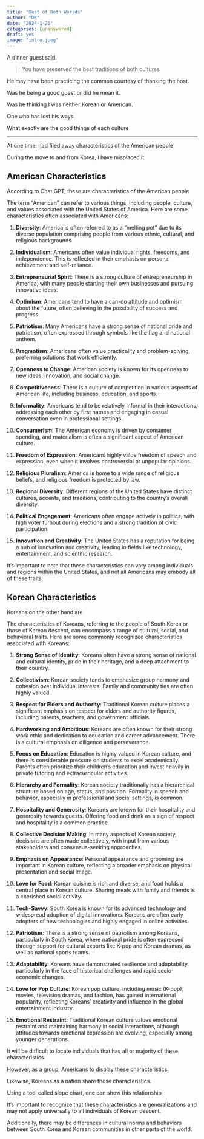 ```yaml
---
title: "Best of Both Worlds"
author: "DK"
date: "2024-1-25"
categories: [unanswered]
draft: yes
image: "intro.jpeg"
---
```


A dinner guest said.

> You have preserved the best traditions of both cultures

He may have been practicing the common courtesy of thanking the host.

Was he being a good guest or did he mean it.

Was he thinking I was neither Korean or American.

One who has lost his ways

What exactly are the good things of each culture

------------------------------------------------------------------------

At one time, had filed away characteristics of the American people

During the move to and from Korea, I have misplaced it

## American Characteristics

According to Chat GPT, these are characteristics of the American people

The term "American" can refer to various things, including people, culture, and values associated with the United States of America. Here are some characteristics often associated with Americans:

1.  **Diversity**: America is often referred to as a "melting pot" due to its diverse population comprising people from various ethnic, cultural, and religious backgrounds.

2.  **Individualism**: Americans often value individual rights, freedoms, and independence. This is reflected in their emphasis on personal achievement and self-reliance.

3.  **Entrepreneurial Spirit**: There is a strong culture of entrepreneurship in America, with many people starting their own businesses and pursuing innovative ideas.

4.  **Optimism**: Americans tend to have a can-do attitude and optimism about the future, often believing in the possibility of success and progress.

5.  **Patriotism**: Many Americans have a strong sense of national pride and patriotism, often expressed through symbols like the flag and national anthem.

6.  **Pragmatism**: Americans often value practicality and problem-solving, preferring solutions that work efficiently.

7.  **Openness to Change**: American society is known for its openness to new ideas, innovation, and social change.

8.  **Competitiveness**: There is a culture of competition in various aspects of American life, including business, education, and sports.

9.  **Informality**: Americans tend to be relatively informal in their interactions, addressing each other by first names and engaging in casual conversation even in professional settings.

10. **Consumerism**: The American economy is driven by consumer spending, and materialism is often a significant aspect of American culture.

11. **Freedom of Expression**: Americans highly value freedom of speech and expression, even when it involves controversial or unpopular opinions.

12. **Religious Pluralism**: America is home to a wide range of religious beliefs, and religious freedom is protected by law.

13. **Regional Diversity**: Different regions of the United States have distinct cultures, accents, and traditions, contributing to the country's overall diversity.

14. **Political Engagement**: Americans often engage actively in politics, with high voter turnout during elections and a strong tradition of civic participation.

15. **Innovation and Creativity**: The United States has a reputation for being a hub of innovation and creativity, leading in fields like technology, entertainment, and scientific research.

It's important to note that these characteristics can vary among individuals and regions within the United States, and not all Americans may embody all of these traits.

## Korean Characteristics

Koreans on the other hand are

The characteristics of Koreans, referring to the people of South Korea or those of Korean descent, can encompass a range of cultural, social, and behavioral traits. Here are some commonly recognized characteristics associated with Koreans:

1.  **Strong Sense of Identity**: Koreans often have a strong sense of national and cultural identity, pride in their heritage, and a deep attachment to their country.

2.  **Collectivism**: Korean society tends to emphasize group harmony and cohesion over individual interests. Family and community ties are often highly valued.

3.  **Respect for Elders and Authority**: Traditional Korean culture places a significant emphasis on respect for elders and authority figures, including parents, teachers, and government officials.

4.  **Hardworking and Ambitious**: Koreans are often known for their strong work ethic and dedication to education and career advancement. There is a cultural emphasis on diligence and perseverance.

5.  **Focus on Education**: Education is highly valued in Korean culture, and there is considerable pressure on students to excel academically. Parents often prioritize their children's education and invest heavily in private tutoring and extracurricular activities.

6.  **Hierarchy and Formality**: Korean society traditionally has a hierarchical structure based on age, status, and position. Formality in speech and behavior, especially in professional and social settings, is common.

7.  **Hospitality and Generosity**: Koreans are known for their hospitality and generosity towards guests. Offering food and drink as a sign of respect and hospitality is a common practice.

8.  **Collective Decision Making**: In many aspects of Korean society, decisions are often made collectively, with input from various stakeholders and consensus-seeking approaches.

9.  **Emphasis on Appearance**: Personal appearance and grooming are important in Korean culture, reflecting a broader emphasis on physical presentation and social image.

10. **Love for Food**: Korean cuisine is rich and diverse, and food holds a central place in Korean culture. Sharing meals with family and friends is a cherished social activity.

11. **Tech-Savvy**: South Korea is known for its advanced technology and widespread adoption of digital innovations. Koreans are often early adopters of new technologies and highly engaged in online activities.

12. **Patriotism**: There is a strong sense of patriotism among Koreans, particularly in South Korea, where national pride is often expressed through support for cultural exports like K-pop and Korean dramas, as well as national sports teams.

13. **Adaptability**: Koreans have demonstrated resilience and adaptability, particularly in the face of historical challenges and rapid socio-economic changes.

14. **Love for Pop Culture**: Korean pop culture, including music (K-pop), movies, television dramas, and fashion, has gained international popularity, reflecting Koreans' creativity and influence in the global entertainment industry.

15. **Emotional Restraint**: Traditional Korean culture values emotional restraint and maintaining harmony in social interactions, although attitudes towards emotional expression are evolving, especially among younger generations.

It will be difficult to locate individuals that has all or majority of these characteristics.

However, as a group, Americans to display these characteristics.

Likewise, Koreans as a nation share those characteristics.

Using a tool called slope chart, one can show this relationship

It's important to recognize that these characteristics are generalizations and may not apply universally to all individuals of Korean descent.

Additionally, there may be differences in cultural norms and behaviors between South Korea and Korean communities in other parts of the world.
